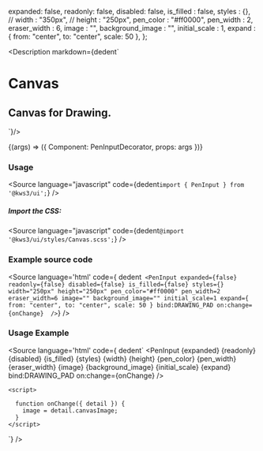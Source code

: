 
  expanded: false,
  readonly: false,
  disabled: false,
  is_filled : false,
  styles : {},
  // width : "350px",
  // height : "250px",
  pen_color : "#ff0000",
  pen_width : 2,
  eraser_width : 6,
  image : "",
  background_image : "",
  initial_scale : 1,
  expand : { from: "center", to: "center", scale: 50 },
};


<Version />

<Meta
  title="Canvas/Pen Input"
  component={CanvasInput}
  args={args}
/>

<Description markdown={dedent`
# Canvas
## Canvas for Drawing.
`}/>

<Canvas>
  <Story
  name="Pen Input"
  args={args}
  >
  {(args) => ({
    Component: PenInputDecorator,
    props: args
  })}
  </Story>
</Canvas>

<ArgsTable story="Pen Input" />

### Usage

<Source
  language="javascript"
  code={dedent`import { PenInput } from '@kws3/ui';`}
/>

##### Import the CSS:

<Source
  language="javascript"
  code={dedent`@import '@kws3/ui/styles/Canvas.scss';`}
/>

### Example source code
<Source
  language='html'
  code={ dedent`
      <PenInput
        expanded={false}
        readonly={false}
        disabled={false}
        is_filled={false}
        styles={}
        width="250px"
        height="250px"
        pen_color="#ff0000"
        pen_width=2
        eraser_width=6
        image=""
        background_image=""
        initial_scale=1
        expand={ from: "center", to: "center", scale: 50 }
        bind:DRAWING_PAD
        on:change={onChange} 
      />`}
/>

### Usage Example
<Source
  language='html'
  code={ dedent`
      <PenInput
      {expanded}
      {readonly}
      {disabled}
      {is_filled}
      {styles}
      {width}
      {height}
      {pen_color}
      {pen_width}
      {eraser_width}
      {image}
      {background_image}
      {initial_scale}
      {expand}
      bind:DRAWING_PAD
      on:change={onChange} />
    
    <script>
      
      function onChange({ detail }) {
        image = detail.canvasImage;
      }
    </script>
  `}
/>
